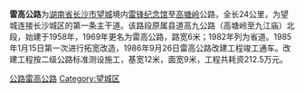 '''雷高公路'''为[[湖南省|湖南省]][[长沙市|长沙市]][[望城区|望城]]境内[[湖南雷锋纪念馆|雷锋纪念馆]]至[[高塘岭镇|高塘岭]]公路，全长24公里，为望城连接长沙城区的第一条主干道。该路段原属县道高九公路（高塘岭至九江庙）北段，始建于1958年，1969年更名为雷高公路，路宽6米；1982年列为省道。1985年1月15日第一次进行拓宽改造，1986年9月26日雷高公路改建工程竣工通车。改建工程按二级公路标准测设施工，基宽12米，面宽9米，工程共耗资212.5万元。

{{Road-stub}}
[[Category:长沙交通|公路雷高公路]]

[[Category:望城区|Category:望城区]]